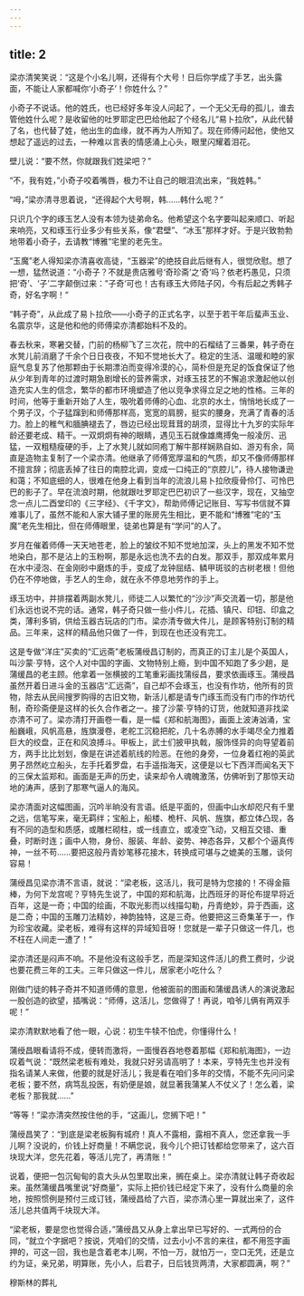 ```yaml
---
---
---
```

title: 2
---



梁亦清笑笑说：“这是个小名儿啊，还得有个大号！日后你学成了手艺，出头露面，不能让人家都喊你‘小奇子’！你姓什么？”

小奇子不说话。他的姓氏，也已经好多年没人问起了，一个无父无母的孤儿，谁去管他姓什么呢？是收留他的吐罗耶定巴巴给他起了个经名儿“易卜拉欣”，从此代替了名，也代替了姓，他出生的血缘，就不再为人所知了。现在师傅问起他，使他又想起了遥远的过去，一种难以言表的情感涌上心头，眼里闪耀着泪花。

壁儿说：“要不然，你就跟我们姓梁吧？”

“不，我有姓，”小奇子咬着嘴唇，极力不让自己的眼泪流出来，“我姓韩。”

“呣，”梁亦清寻思着说，“还得起个大号啊，韩……韩什么呢？”

只识几个字的琢玉艺人没有本领为徒弟命名。他希望这个名字要叫起来顺口、听起来响亮，又和琢玉行业多少有些关系，像“君壁”、“冰玉”那样才好。于是兴致勃勃地带着小奇子，去请教“博雅”宅里的老先生。

“玉魔”老人得知梁亦清喜收高徒，“玉器梁”的绝技自此后继有人，很觉欣慰。想了一想，猛然说道：“小奇子？不就是贵店雅号‘奇珍斋’之‘奇’吗？依老朽愚见，只须把‘奇’、‘子’二字颠倒过来：”子奇‘可也！古有琢玉大师陆子冈，今有后起之秀韩子奇，好名字啊！“

“韩子奇”，从此成了易卜拉欣——小奇子的正式名字，以至于若干年后蜚声玉业、名震京华，这是他和他的师傅梁亦清都始料不及的。

春去秋来，寒暑交替，门前的杨柳飞了三次花，院中的石榴结了三番果，韩子奇在水凳儿前消磨了千余个日日夜夜，不知不觉地长大了。稳定的生活、温暖和睦的家庭气息复苏了他那颗由于长期漂泊而变得冷漠的心，简朴但是充足的饭食保证了他从少年到青年的过渡时期急剧增长的营养需求，对琢玉技艺的不懈追求激起他以创造充实人生的信念，繁华的都市环境塑造了他以竞争求得立足之地的性格。三年的时间，他等于重新开始了人生，吸吮着师傅的心血、北京的水土，悄悄地长成了一个男子汉，个子猛蹿到和师傅那样高，宽宽的肩膀，挺实的腰身，充满了青春的活力。脸上的稚气和腼腆褪去了，唇边已经出现茸茸的胡须，显得比十九岁的实际年龄还要老成、精干。一双炯炯有神的眼睛，遇见玉石就像雄鹰搏兔一般凌厉、迅猛，一双粗糙瘦硬的手，上了水凳儿就如同疱丁解牛那样娴熟自如、游刃有余，简直是造物主复制了一个梁亦清。他继承了师傅宽厚温和的气质，却又不像师傅那样不擅言辞；彻底丢掉了往日的南腔北调，变成一口纯正的“京腔儿”，待人接物谦逊和蔼；不知底细的人，很难在他身上看到当年的流浪儿易卜拉欣瘦骨伶仃、可怜巴巴的影子了。早在流浪时期，他就跟吐罗耶定巴巴初识了一些汉字，现在，又抽空念一点儿二酉堂印的《三字经》、《千字文》，帮助师傅记记账目、写写书信就不算难事儿了，虽然不能和人家大铺子里的账房先生相比，更不能和“博雅”宅的“玉魔”老先生相比，但在师傅眼里，徒弟也算是有“学问”的人了。

岁月在催着师傅一天天地苍老，脸上的皱纹不知不觉地加深，头上的黑发不知不觉地染白，那不是沾上的玉粉啊，那是永远也洗不去的白发。那双手，那双成年累月在水中浸泡、在金刚砂中磨炼的手，变成了龙钟屈结、鳞甲斑驳的古树老根！但他仍在不停地做，手艺人的生命，就在永不停息地劳作的手上。

琢玉坊中，并排摆着两副水凳儿，师徒二人以繁忙的“沙沙”声交流着一切，那是他们永远也说不完的话。通常，韩子奇只做一些小件儿，花插、镇尺、印钮、印盒之类，薄利多销，供给玉器古玩店的门市。梁亦清专做大件儿，是顾客特别订制的精品。三年来，这样的精品他只做了一件，到现在也还没有完工。

这是专做“洋庄”买卖的“汇远斋”老板蒲绶昌订制的，而真正的订主儿是个英国人，叫沙蒙·亨特，这个人对中国的字画、文物特别上瘾，到中国不知跑了多少趟，是蒲缓昌的老主顾。他拿着一张横披的工笔重彩画找蒲绥昌，要求依画琢玉。蒲绶昌虽然开着日进斗金的玉器店“汇远斋”，自己却不会琢玉，也没有作坊，他所有的货物，除去从民间搜罗购得的古旧文物，新活儿都是请专门琢玉而没有门市的作坊代制，奇珍斋便是这样的长久合作者之一。接了沙蒙·亨特的订货，他就知道非找梁亦清不可了。梁亦清打开画卷一看，是一幅《郑和航海图》，画面上波涛汹涌，宝船巍峨，风帆高悬，旌旗漫卷，老舵工沉稳把舵，几十名赤膊的水手竭尽全力推着巨大的绞盘，正在和风浪搏斗。甲板上，武士们披甲执戟，服饰怪异的向导望着前方，两手比比划划，像是在讲述着航线的险恶。在他的身旁，一位身着红袍的英武男子昂然屹立船头，左手托着罗盘，右手遥指海天，这便是以七下西洋而闻名天下的三保太监郑和。画面是无声的历史，读来却令人魂魄激荡，仿佛听到了那惊天动地的涛声，感到了那寒气逼人的海风。

梁亦清面对这幅图画，沉吟半晌没有言语。纸是平面的，但画中山水却咫尺有千里之远，信笔写来，毫无羁绊；宝船上，船楼、桅杆、风帆、旌旗，都立体凸现，各有不同的造型和质感，或雕栏砌柱，或一线直立，或凌空飞动，又相互交错、重叠，时断时连；画中人物，身份、服装、年龄、姿势、神态各异，又都个个逼真传神，一丝不苟……要把这般丹青妙笔移花接木，转换成可堪与之媲美的玉雕，谈何容易！

蒲绶昌见梁亦清不言语，就说：“梁老板，这活儿，我可是特为您接的！不得金箍棒，为何下龙宫呢？亨特先生说了，中国的郑和航海，比西班牙的哥伦布提早将近百年，这是一奇；中国的绘画，不取光影而以线描勾勒，丹青绝妙，异于西画，这是二奇；中国的玉雕刀法精妙，神韵独特，这是三奇。他要把这三奇集革于一，作为珍宝收藏。梁老板，难得有这样的异域知音呀！您就是一辈子只做这一件几，也不枉在人间走一遭了！”

梁亦清还是闷声不响。不是他没有这般手艺，而是深知这件活儿的费工费时，少说也要花费三年的工夫。三年只做这一件儿，居家老小吃什么？

刚做门徒的韩子奇并不知道师傅的意思，他被面前的图画和蒲缓昌诱人的演说激起一股创造的欲望，插嘴说：“师傅，这活儿，您做得了！再说，咱爷儿俩有两双手呢！”

梁亦清默默地看了他一眼，心说：初生牛犊不怕虎，你懂得什么！

蒲绶昌眼看请将不成，便转而激将，一面慢吞吞地卷着那幅《郑和航海图》，一边叹着气说：“既然梁老板有难处，我就只好另请高明了！本来，亨特先生也并没有指名请某人来做，他要的就是好活儿；我是看在咱们多年的交情，不能不先问问梁老板；要不然，病笃乱投医，有奶便是娘，就显著我蒲某人不仗义了！怎么着，梁老板？那我就……”

“等等！”梁亦清突然按住他的手，“这画儿，您搁下吧！”

蒲绶昌笑了：“到底是梁老板胸有城府！真人不露相，露相不真人，您还拿我一手儿啊？没说的，价钱上好商量！不瞒您说，我今儿个把订钱都给您带来了，这六百块现大洋，您先花着，等活儿完了，再清账！”

说着，便把一包沉甸甸的袁大头从包里取出来，搁在桌上。梁亦清就让韩子奇收起来。虽然蒲缓昌嘴里说“好商量”，实际上把价钱已经定下来了，没有什么商量的余地，按照惯例是预付三成订钱，蒲绶昌给了六百，梁亦清心里一算就出来了，这件活儿总共值两千块现大洋。

“梁老板，要是您也觉得合适，”蒲绶昌又从身上拿出早已写好的、一式两份的合同，“就立个字据吧？按说，凭咱们的交情，过去小小不言的来往，都不用签字画押的，可这一回，我也是含着老本儿啊，不怕一万，就怕万一，空口无凭，还是立约为证，亲兄弟，明算账，先小人，后君子，日后钱货两清，大家都圆满，啊？”

穆斯林的葬礼